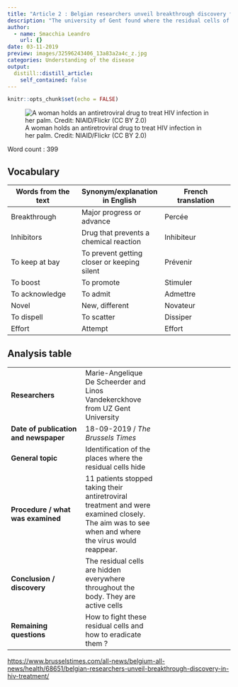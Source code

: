 ```yaml
---
title: "Article 2 : Belgian researchers unveil breakthrough discovery for HIV treatment"
description: "The university of Gent found where the residual cells of the disease hid"
author:
  - name: Smacchia Leandro
    url: {}
date: 03-11-2019
preview: images/32596243406_13a83a2a4c_z.jpg
categories: Understanding of the disease
output:
  distill::distill_article:
    self_contained: false
---
```


```r
knitr::opts_chunk$set(echo = FALSE)
```


![A woman holds an antiretroviral drug to treat HIV infection in her palm. Credit: NIAID/Flickr (CC BY 2.0)](images/32596243406_13a83a2a4c_z.jpg)


Word count : 399


## Vocabulary 

| Words from the text | Synonym/explanation in English | French translation |
|--|--|--|
| Breakthrough | Major progress or advance | Percée|
| Inhibitors | Drug that prevents a chemical reaction | Inhibiteur |
| To keep at bay | To prevent getting closer or keeping silent| Prévenir |
| To boost | To promote | Stimuler |
| To acknowledge | To admit| Admettre|
| Novel | New, different | Novateur|
| To dispell | To scatter | Dissiper |
| Effort | Attempt| Effort |

## Analysis table 

|  |  |  |
|--|--|--|
| **Researchers** | Marie-Angelique De Scheerder and  Linos Vandekerckhove from UZ Gent University |
| **Date of publication and newspaper** | 18-09-2019 / *The Brussels Times* |
| **General topic** | Identification of the places where the residual cells hide |
| **Procedure / what was examined** | 11 patients stopped taking their antiretroviral treatment and were examined closely. The aim was to see when and where the virus would reappear. |
| **Conclusion / discovery** | The residual cells are hidden everywhere throughout the body. They are active cells |
| **Remaining questions** | How to fight these residual cells and how to eradicate them ? |

<https://www.brusselstimes.com/all-news/belgium-all-news/health/68651/belgian-researchers-unveil-breakthrough-discovery-in-hiv-treatment/>

